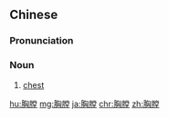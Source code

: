 ==Chinese==
{{zh-forms}}

===Pronunciation===
{{zh-pron
|m=xiōngtáng
|ma=Zh-xiongtáng.ogg
|cat=n
}}

===Noun===
{{zh-noun}}

# {{lb|zh|Advanced Mandarin}} [[chest]]

[[hu:胸膛]]
[[mg:胸膛]]
[[ja:胸膛]]
[[chr:胸膛]]
[[zh:胸膛]]